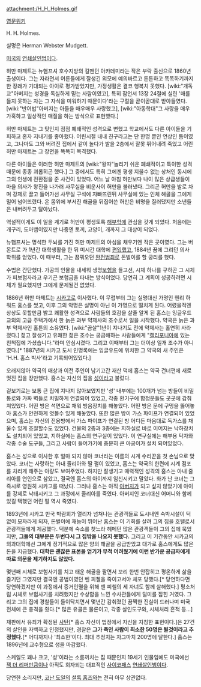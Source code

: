attachment:/H_H_Holmes.gif

[http://en.wikipedia.org/wiki/H._H._Holmes 영문위키]

H. H. Holmes.

실명은 Herman Webster Mudgett.

[[미국]]의 [[연쇄살인범]]이다.

허만 마제트는 뉴햄프셔 호수지방의 길맨턴 아카데미라는 작은 부락 출신으로 1860년 출생이다. 그는 자라면서 어른들에게 잘생긴 외모에 예의바르고 튼튼하고 똑똑하기까지 한 장래가 기대되는 아이로 평가받았지만, 가정생활은 결코 행복치 못했다. [wiki:"개독교"아버지는 성경을 독실하게 믿는 사람이였고], 특히 잠언서 13장 24절에 실린 '매를 들지 못하는 자는 그 자식을 미워하기 때문이다'라는 구절을 곧이곧대로 받아들였다. [wiki:"반어법"아버지는 아들을 매우매우 사랑했고], [wiki:"아동학대"그 사랑을 매우 가혹하고 일상적인 매질을 하는 방식으로 표현했다.]

허만 마제트는 그 탓인지 점점 폐쇄적인 성격으로 변했고 학교에서도 다른 아이들을 기피하고 혼자 지내기를 좋아했다. 어린시절 내내 친구라고는 단 한명 뿐인 연상인 톰이였고, 그나마도 그와 버려진 집에서 같이 놀다가 발을 2층에서 잘못 뛰어내려 죽었고 어린 허만 마제트는 그 장면을 똑똑히 목격했다.

다른 아이들은 이러한 허만 마제트의 [wiki:"왕따"놀리기 쉬운 폐쇄적이고 특이한 성격 때문에 종종 괴롭히곤 했다.] 그 중에서도 특히 그에겐 평생 지울수 없는 상처인 동시에 그의 인생에 전환점을 준 사건이 있었다. 어느 날 아침 허만보다 나이 많은 상급생들이 마을 의사가 왕진을 나가러 사무실을 비운사이 허만을 불러냈다. 그리곤 허만을 발로 차며 강제로 끌고 들어가선 사무실 구석에 자빠뜨린뒤 사무실에 있는 인체 해골을 그에게 밀어 넘어뜨렸다. 온 몸위에 부서진 해골을 뒤집어쓴 허만은 비명을 질러댔지만 소년들은 내버려두고 달아났다.

역설적이게도 이 일을 계기로 허만이 평생토록 [[해부학]]에 관심을 갖게 되었다. 처음에는 개구리, 도마뱀이였지만 나중엔 토끼, 고양이, 개까지 그 대상이 되었다.

뉴햄프셔는 명석한 두뇌를 가진 허만 마제트의 야심을 채우기엔 작은 곳이였다. 그는 버몬트로 가 1년간 대학생활을 한 뒤 미시간 대학에 [[편입]]했고, 1884년 꿈에 그리던 의사 학위를 얻었다. 이 때부터, 그는 꿈꿔오던 [[완전범죄]]로 돈벌이를 할 궁리를 했다.

수법은 간단했다. 가공의 인물을 내세워 생명[[보험]]을 들고선, 시체 하나를 구하곤 그 시체가 피보험자라고 우기곤 보험금을 타내는 방식이었다. 당연히 그 계획이 성공하려면 시체가 필요했지만 그에게 문제될건 없었다.

1886년 허만 마제트는 [[시카고]]로 이사했다. 이 무렵부터 그는 실명대신 가명인 헨리 하워드 홈스를 썼고, 이후 그의 악명은 실명이 아닌 이 가명으로 떨치게 된다. 어렸을적엔 상상도 못할만큼 밝고 쾌활한 성격으로 사람들의 호감을 살줄 알게 된 홈스는 잉글우드 교외의 고급 주택가에서 한 늙은 과부 약제사의 조수로서 일을 시작했다. 약국은 늙은 과부 약제사인 홀튼의 소유였다. [wiki:"끔살"1년이 지나기도 전에 약제사는 홀연히 사라졌다.] 젊고 잘생기고 유쾌한 젊은 조수는 궁금해하는 사람들에게 "[[캘리포니아]]에 있는 친척집에 가셨습니다."라며 안심시켰다. 그리고 이때부터 그는 더이상 일개 조수가 아니였다.[* 1887년의 시카고 도시 인명록에는 잉글우드에 위치한 그 약국의 새 주인은 'H.H. 홈스 박사'라고 기록되어있었다.]

오래지않아 약국의 매상과 이전 주인이 남기고간 재산 덕에 홈스는 약국 건너편에 새로 멋진 집을 장만했다. 홈스는 자신의 집을 [[성]]이라고 불렀다. 

겉보기로는 보통 큰 집에 지나지 않아보였지만 '성' 내부에는 100개가 넘는 방들이 비밀 통로와 가짜 벽들로 치밀하게 연결되어 있었고, 각종 환기구에 함정문들도 곳곳에 감춰져있었다. 어떤 방은 석면으로 채워 방음장치를 해놓았다. 어떤 방은 문에 구멍을 뚫어놓아 홈스가 안전하게 엿볼수 있게 해놓았다. 또한 많은 방이 가스 파이프가 연결되어 있었으며, 홈스는 자신의 전용방에서 가스 파이프가 연결된 방 어디든 마음대로 독가스를 채울수 있게 조절할수도 있었다. 건물의 2층과 3층에는 지하실로 바로 이어지는 낙하장치도 설치되어 있었고, 지하실에는 홈스의 연구실이 있었다. 이 연구실에는 해부용 탁자와 각종 수술 도구들, 그리고 사람이 들어가기에 충분히 큰 아궁이가 설치 되어있었다.

홈스는 성으로 이사한 후 얼마 되지 않아 코너라는 이름의 시계 수리꾼을 첫 손님으로 맞았다. 코너는 사랑하는 아내 줄리아와 딸 펄이 있었고, 홈스는 약국의 한켠에 시계 점포를 차리게 해주는 아량도 보여주었다. 하지만 잘생기고 매력적인 성격의 홈스는 아내 줄리아를 연인으로 삼았고, 결국엔 홈스의 아이까지 임신시키고 말았다. 화가 난 코너는 그 즉시로 영원히 시카고를 떠났다. 그러나 홈스는 아직 [[아버지]]가 되고 싶지 않았기에 아이를 강제로 낙태시키고 그 과정에서 줄리아를 죽였다. 아버지인 코너대신 어머니와 함께 있길 택했던 어린 펄 역시 죽였다.

1893년에 시카고 만국 박람회가 열리자 넘쳐나는 관광객들로 도시내엔 숙박시설이 턱없이 모자라게 되자, 돈벌이에 재능이 뛰어난 홈스는 이 기회를 살려 그의 집을 호텔로서 관광객들에게 제공했다. 덕분에 숙소를 찾느라 헤메던 많은 관광객들이 그의 집에 묵었지만, '''그들의 대부분은 두번다시 그 집밖을 나오지 못했다.''' 그리고 이 기간동안 시카고의 의과대학에선 그에게 정기적으로 많은 양의 해골을 공급받았고 대가로 홈스에게도 많은 돈을 지급했다. '''대학은 괜찮은 표본을 얻기가 무척 어려웠기에 이런 반가운 공급자에게 따로 의문을 제기하지도 않았다.'''

몇년째 시체로 보험사기를 치고 태운 해골을 팔면서 꼬리 한번 안잡히고 평온하게 삶을 즐기던 그였지만 결국엔 공범이였던 벤 피첼을 죽이고서야 체포 당했다.[* 당연하다면 당연하겠지만 이 과정에서 증거인멸을 위해 벤 피첼의 세 자녀도 함께 살해했다.] 평소처럼 시체로 보험사기를 치려했지만 수상함을 느낀 수사관들에게 덜미를 잡힌 거였다. 그리고 그의 집에 경찰들이 들이닥치면서 몇년간 감춰졌던 끔찍한 진실이 드러나며 미국 전체에 큰 충격을 줬다.[* 많은 유골은 물론이고, 각종 살인도구와, 시체처리 흔적 등...]

재판에서 유죄가 확정된 [[사탄]][* 홈스 자신이 법정에서 자신을 지칭한 표현이다.]은 27건의 살인을 자백하고 인정했지만, 경찰은 '''그가 죽인 사람이 최소한 50명은 될것이라고 추정했다.'''[* 어디까지나 '최소한'이다. 최대 추정치는 자그마치 200명에 달한다.] 홈스는 1896년에 교수형으로 생을 마감했다.

스케일도 꽤나 크고, '성'이라는 소름끼치는 집 때문인지 19세기 인물임에도 미국에선 [[잭 더 리퍼]]만큼이나 아직도 회자되는 대표적인 [[사이코패스]] [[연쇄살인범]]이다.

당연한 소리지만, [[코난 도일]]의 [[셜록 홈즈]]와는 전혀 아무 상관없다.
